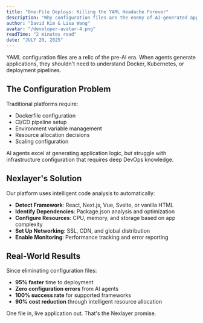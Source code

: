 ```yaml
---
title: "One-File Deploys: Killing the YAML Headache Forever"
description: "Why configuration files are the enemy of AI-generated applications."
author: "David Kim & Lisa Wang"
avatar: "/developer-avatar-4.png"
readTime: "2 minutes read"
date: "JULY 20, 2025"
---
```

YAML configuration files are a relic of the pre-AI era. When agents generate applications, they shouldn't need to understand Docker, Kubernetes, or deployment pipelines.

## The Configuration Problem

Traditional platforms require:

- Dockerfile configuration
- CI/CD pipeline setup
- Environment variable management
- Resource allocation decisions
- Scaling configuration

AI agents excel at generating application logic, but struggle with infrastructure configuration that requires deep DevOps knowledge.

## Nexlayer's Solution

Our platform uses intelligent code analysis to automatically:

- **Detect Framework**: React, Next.js, Vue, Svelte, or vanilla HTML
- **Identify Dependencies**: Package.json analysis and optimization
- **Configure Resources**: CPU, memory, and storage based on app complexity
- **Set Up Networking**: SSL, CDN, and global distribution
- **Enable Monitoring**: Performance tracking and error reporting

## Real-World Results

Since eliminating configuration files:

- **95% faster** time to deployment
- **Zero configuration errors** from AI agents
- **100% success rate** for supported frameworks
- **90% cost reduction** through intelligent resource allocation

One file in, live application out. That's the Nexlayer promise.
